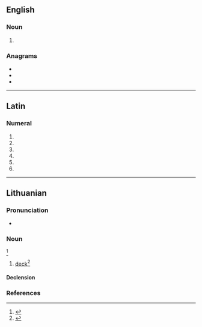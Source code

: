 {{also|Denis|dénis|Dênis}}
==English==

===Noun===
{{head|en|noun plural form}}

# {{plural of|deni|lang=en}}

===Anagrams===
* {{l|en|dines}}
* {{l|en|nides}}
* {{l|en|snide}}

----

==Latin==

===Numeral===
{{la-num-form|denīs}}

# {{inflection of|denī||dat|m|p|lang=la}}
# {{inflection of|denī||dat|f|p|lang=la}}
# {{inflection of|denī||dat|n|p|lang=la}}
# {{inflection of|denī||abl|m|p|lang=la}}
# {{inflection of|denī||abl|n|p|lang=la}}
# {{inflection of|denī||abl|f|p|lang=la}}

----

==Lithuanian==
{{wikipedia|lang=lt}}

===Pronunciation===
* {{IPA|/ˈdʲæːnʲɪs/|lang=lt}}

===Noun===
{{lt-noun|head=dẽnis|m|dẽniai|2}}<ref>{{R:lt:DLKŽ1954}}</ref>

# [[deck]]<ref>{{R:lt:Martsinkyavitshute1993}}</ref>

====Declension====
{{lt-noun-m-is-1-2|den|dẽn}}

===References===
<references />